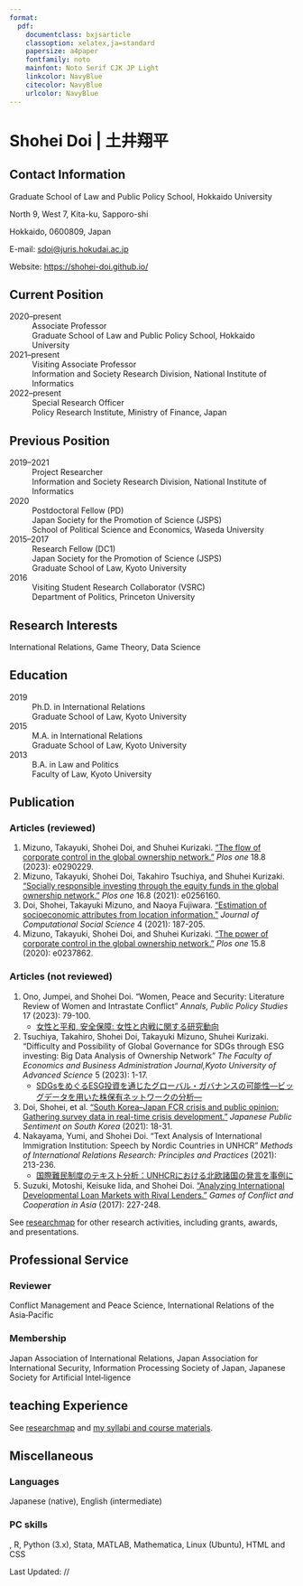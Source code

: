 ```yaml
---
format:
  pdf:
    documentclass: bxjsarticle
    classoption: xelatex,ja=standard
    papersize: a4paper
    fontfamily: noto
    mainfont: Noto Serif CJK JP Light
    linkcolor: NavyBlue
    citecolor: NavyBlue
    urlcolor: NavyBlue
---
```


# Shohei Doi | 土井翔平

\vspace{15mm}

## Contact Information

Graduate School of Law and Public Policy School, Hokkaido University\vspace{-4mm}

North 9, West 7, Kita-ku, Sapporo-shi\vspace{-4mm}

Hokkaido, 0600809, Japan

E-mail: <sdoi@juris.hokudai.ac.jp>\vspace{-4mm}

Website: <https://shohei-doi.github.io/>

## Current Position

2020--present
: Associate Professor
: Graduate School of Law and Public Policy School, Hokkaido University

2021--present
: Visiting Associate Professor
: Information and Society Research Division, National Institute of Informatics

2022--present
: Special Research Officer
: Policy Research Institute, Ministry of Finance, Japan

## Previous Position

2019--2021
: Project Researcher
: Information and Society Research Division, National Institute of Informatics

2020
: Postdoctoral Fellow (PD)
: Japan Society for the Promotion of Science (JSPS)
: School of Political Science and Economics, Waseda University

2015--2017
: Research Fellow (DC1)
: Japan Society for the Promotion of Science (JSPS)
: Graduate School of Law, Kyoto University

2016
: Visiting Student Research Collaborator (VSRC)
: Department of Politics, Princeton University

## Research Interests

International Relations, Game Theory, Data Science

## Education

2019
: Ph.D. in International Relations
: Graduate School of Law, Kyoto University

2015
: M.A. in International Relations
: Graduate School of Law, Kyoto University

2013
: B.A. in Law and Politics
: Faculty of Law, Kyoto University

## Publication

### Articles (reviewed)

1. Mizuno, Takayuki, Shohei Doi, and Shuhei Kurizaki. ["The flow of corporate control in the global ownership network."](https://journals.plos.org/plosone/article?id=10.1371/journal.pone.0290229) *Plos one* 18.8 (2023): e0290229.
1. Mizuno, Takayuki, Shohei Doi, Takahiro Tsuchiya, and Shuhei Kurizaki. ["Socially responsible investing through the equity funds in the global ownership network."](https://journals.plos.org/plosone/article?id=10.1371/journal.pone.0256160) *Plos one* 16.8 (2021): e0256160.
1. Doi, Shohei, Takayuki Mizuno, and Naoya Fujiwara. ["Estimation of socioeconomic attributes from location information."](https://link.springer.com/article/10.1007/s42001-020-00073-w) *Journal of Computational Social Science* 4 (2021): 187-205.
1. Mizuno, Takayuki, Shohei Doi, and Shuhei Kurizaki. ["The power of corporate control in the global ownership network."](https://journals.plos.org/plosone/article?id=10.1371/journal.pone.0237862) *Plos one* 15.8 (2020): e0237862.

### Articles (not reviewed)

1. Ono, Jumpei, and Shohei Doi. "Women, Peace and Security: Literature Review of Women and Intrastate Conflict" *Annals, Public Policy Studies* 17 (2023): 79-100.
    - [女性と平和, 安全保障: 女性と内戦に関する研究動向](https://eprints.lib.hokudai.ac.jp/dspace/handle/2115/89011)
1. Tsuchiya, Takahiro, Shohei Doi, Takayuki Mizuno, Shuhei Kurizaki. "Difficulty and Possibility of Global Governance for SDGs through ESG investing: Big Data Analysis of Ownership Network" *The Faculty of Economics and Business Administration Journal,Kyoto University of Advanced Science* 5 (2023): 1-17.
    - [SDGsをめぐるESG投資を通じたグローバル・ガバナンスの可能性―ビッグデータを用いた株保有ネットワークの分析―](https://kyotogakuen.repo.nii.ac.jp/records/1511)
1. Doi, Shohei, et al. ["South Korea–Japan FCR crisis and public opinion: Gathering survey data in real-time crisis development."](https://www.taylorfrancis.com/chapters/edit/10.4324/9781003143536-2/south-korea%E2%80%93japan-fcr-crisis-public-opinion-shohei-doi-kazunori-inamasu-shoko-kohama-atsushi-tago) *Japanese Public Sentiment on South Korea* (2021): 18-31.
1. Nakayama, Yumi, and Shohei Doi. "Text Analysis of International Immigration Institution: Speech by Nordic Countries in UNHCR " *Methods of International Relations Research: Principles and Practices* (2021):  213-236.
    - [国際難民制度のテキスト分析：UNHCRにおける北欧諸国の発言を事例に](https://www.utp.or.jp/book/b587759.html)
1. Suzuki, Motoshi, Keisuke Iida, and Shohei Doi. ["Analyzing International Developmental Loan Markets with Rival Lenders."](https://link.springer.com/chapter/10.1007/978-4-431-56466-9_10) *Games of Conflict and Cooperation in Asia* (2017): 227-248.

See [researchmap](https://researchmap.jp/doishohei) for other research activities, including grants, awards, and presentations.

## Professional Service

### Reviewer

Conflict Management and Peace Science, International Relations of the Asia‑Pacific

### Membership

Japan Association of International Relations, Japan Association for International Security, Information Processing Society of Japan, Japanese Society for Artificial Intel‑ligence

## teaching Experience

See [researchmap](https://researchmap.jp/doishohei) and [my syllabi and course materials](https://sdoi.notion.site/sdoi/8c0646a64bb343f7bb9c235143510e03).

## Miscellaneous

### Languages

Japanese (native), English (intermediate)

### PC skills

\LaTeX, R, Python (3.x), Stata, MATLAB, Mathematica, Linux (Ubuntu), HTML and CSS

\vspace{15mm}

Last Updated: \the\year/\the\month/\the\day